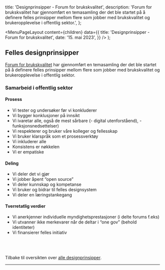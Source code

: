 
  title: 'Designprinsipper - Forum for brukskvalitet',
  description:
    'Forum for brukskvalitet har gjennomført en temasamling der det ble startet på å definere felles prinsipper mellom flere som jobber med brukskvalitet og brukeropplevelse i offentlig sektor.',
};

  <MenuPageLayout
    content={children}
    data={{
      title: 'Designprinsipper - Forum for brukskvalitet',
      date: '15. mai 2023',
    }}
  />
);

## Felles designprinsipper

[Forum for brukskvalitet](https://www.digdir.no/digitalisering-og-samordning/forum-brukskvalitet/3579) har gjennomført en temasamling der det ble startet på å definere felles prinsipper mellom flere som jobber med brukskvalitet og brukeropplevelse i offentlig sektor.

### Samarbeid i offentlig sektor

#### Prosess

- Vi tester og undersøker før vi konkluderer
- Vi bygger konklusjoner på innsikt
- Vi ivaretar alle, også de mest sårbare (- digital utenforståend), - funksjonsnedsettelser)
- Vi respekterer og bruker våre kolleger og fellesskap
- Vi bruker klarspråk som et prosessverktøy
- Vi inkluderer alle
- Konsistens er nøkkelen
- Vi er empatiske

#### Deling

- Vi deler det vi gjør
- Vi jobber åpent “open source”
- Vi deler kunnskap og kompetanse
- Vi bruker og bidrar til felles designsystem
- Vi deler en læringstankegang

#### Tverretatlig verdier

- Vi anerkjenner individuelle myndighetsprestasjoner (i delte forums f.eks)
- Vi utvanner ikke merkevarer når de deltar i “one gov” (behold identiteter)
- Vi finansierer felles initiativ

\
\
\
Tilbake til oversikten over [alle designprinsipper](designprinsipper).

---
